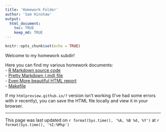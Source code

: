 ```yaml
---
title: 'Homework Folder'
author: 'Sam Hinshaw'
output: 
  html_document:
    toc: TRUE
    keep_md: TRUE
---
```


```r
knitr::opts_chunk$set(echo = TRUE)
```

Welcome to my homework subdir!

Here you can find my various homework documents:  
- [R Markdown source code](./SamHinshawHomework.Rmd)  
- [Pretty Markdown (.md) file](./SamHinshawHomework.md)  
- [Even More beautiful HTML report](http://htmlpreview.github.io/?https://raw.githubusercontent.com/STAT540-UBC/zz_hinshaw-samuel_STAT540_2016/master/homework/SamHinshawHomework.html?token=ANh2FV6lEccjCQ6NxTXqfTiizsg6pzloks5W84DjwA%3D%3D)  
- [Makefile](./Makefile)  

If my `htmlpreview.github.io/?` version isn't working (I've had some errors with ir recently), you can save the HTML file locally and view it in your browser. 


********
This page was last updated on  `r format(Sys.time(), '%A, %B %d, %Y')` at `r format(Sys.time(), '%I:%M%p')`